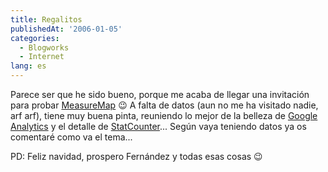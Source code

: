 ```yaml
---
title: Regalitos
publishedAt: '2006-01-05'
categories:
  - Blogworks
  - Internet
lang: es
---
```


Parece ser que he sido bueno, porque me acaba de llegar una invitación para probar [MeasureMap](http://www.measuremap.com) 😉 A falta de datos (aun no me ha visitado nadie, arf arf), tiene muy buena pinta, reuniendo lo mejor de la belleza de [Google Analytics](http://www.google.com/analytics/) y el detalle de [StatCounter](http://www.statcounter.com/)... Según vaya teniendo datos ya os comentaré como va el tema...

PD: Feliz navidad, prospero Fernández y todas esas cosas 😉
